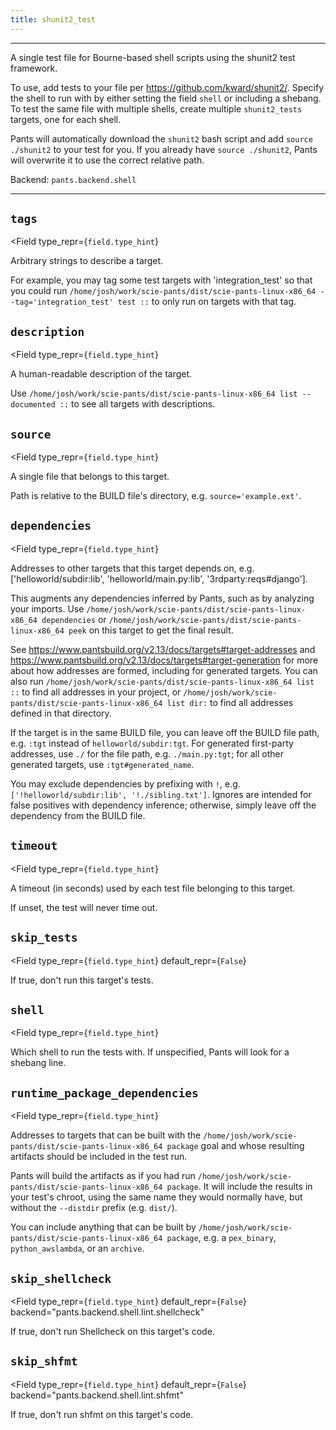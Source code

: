 ```yaml
---
title: shunit2_test
---
```



---

A single test file for Bourne-based shell scripts using the shunit2 test framework.

To use, add tests to your file per https://github.com/kward/shunit2/. Specify the shell to run with by either setting the field `shell` or including a shebang. To test the same file with multiple shells, create multiple `shunit2_tests` targets, one for each shell.

Pants will automatically download the `shunit2` bash script and add `source ./shunit2` to your test for you. If you already have `source ./shunit2`, Pants will overwrite it to use the correct relative path.

Backend: <span className="color--primary">`pants.backend.shell`</span>

---

<span className={styles.options}>

## `tags`

<Field
    type_repr={`field.type_hint`}
>
Arbitrary strings to describe a target.

For example, you may tag some test targets with &#x27;integration_test&#x27; so that you could run `/home/josh/work/scie-pants/dist/scie-pants-linux-x86_64 --tag='integration_test' test ::` to only run on targets with that tag.
</Field>

## `description`

<Field
    type_repr={`field.type_hint`}
>
A human-readable description of the target.

Use `/home/josh/work/scie-pants/dist/scie-pants-linux-x86_64 list --documented ::` to see all targets with descriptions.
</Field>

## `source`

<Field
    type_repr={`field.type_hint`}
>
A single file that belongs to this target.

Path is relative to the BUILD file&#x27;s directory, e.g. `source='example.ext'`.
</Field>

## `dependencies`

<Field
    type_repr={`field.type_hint`}
>
Addresses to other targets that this target depends on, e.g. [&#x27;helloworld/subdir:lib&#x27;, &#x27;helloworld/main.py:lib&#x27;, &#x27;3rdparty:reqs#django&#x27;].

This augments any dependencies inferred by Pants, such as by analyzing your imports. Use `/home/josh/work/scie-pants/dist/scie-pants-linux-x86_64 dependencies` or `/home/josh/work/scie-pants/dist/scie-pants-linux-x86_64 peek` on this target to get the final result.

See https://www.pantsbuild.org/v2.13/docs/targets#target-addresses and https://www.pantsbuild.org/v2.13/docs/targets#target-generation for more about how addresses are formed, including for generated targets. You can also run `/home/josh/work/scie-pants/dist/scie-pants-linux-x86_64 list ::` to find all addresses in your project, or `/home/josh/work/scie-pants/dist/scie-pants-linux-x86_64 list dir:` to find all addresses defined in that directory.

If the target is in the same BUILD file, you can leave off the BUILD file path, e.g. `:tgt` instead of `helloworld/subdir:tgt`. For generated first-party addresses, use `./` for the file path, e.g. `./main.py:tgt`; for all other generated targets, use `:tgt#generated_name`.

You may exclude dependencies by prefixing with `!`, e.g. `['!helloworld/subdir:lib', '!./sibling.txt']`. Ignores are intended for false positives with dependency inference; otherwise, simply leave off the dependency from the BUILD file.
</Field>

## `timeout`

<Field
    type_repr={`field.type_hint`}
>
A timeout (in seconds) used by each test file belonging to this target.

If unset, the test will never time out.
</Field>

## `skip_tests`

<Field
    type_repr={`field.type_hint`}
    default_repr={`False`}
>
If true, don&#x27;t run this target&#x27;s tests.
</Field>

## `shell`

<Field
    type_repr={`field.type_hint`}
>
Which shell to run the tests with. If unspecified, Pants will look for a shebang line.
</Field>

## `runtime_package_dependencies`

<Field
    type_repr={`field.type_hint`}
>
Addresses to targets that can be built with the `/home/josh/work/scie-pants/dist/scie-pants-linux-x86_64 package` goal and whose resulting artifacts should be included in the test run.

Pants will build the artifacts as if you had run `/home/josh/work/scie-pants/dist/scie-pants-linux-x86_64 package`. It will include the results in your test&#x27;s chroot, using the same name they would normally have, but without the `--distdir` prefix (e.g. `dist/`).

You can include anything that can be built by `/home/josh/work/scie-pants/dist/scie-pants-linux-x86_64 package`, e.g. a `pex_binary`, `python_awslambda`, or an `archive`.
</Field>

## `skip_shellcheck`

<Field
    type_repr={`field.type_hint`}
    default_repr={`False`}
    backend="pants.backend.shell.lint.shellcheck"
>
If true, don&#x27;t run Shellcheck on this target&#x27;s code.
</Field>

## `skip_shfmt`

<Field
    type_repr={`field.type_hint`}
    default_repr={`False`}
    backend="pants.backend.shell.lint.shfmt"
>
If true, don&#x27;t run shfmt on this target&#x27;s code.
</Field>



</span>